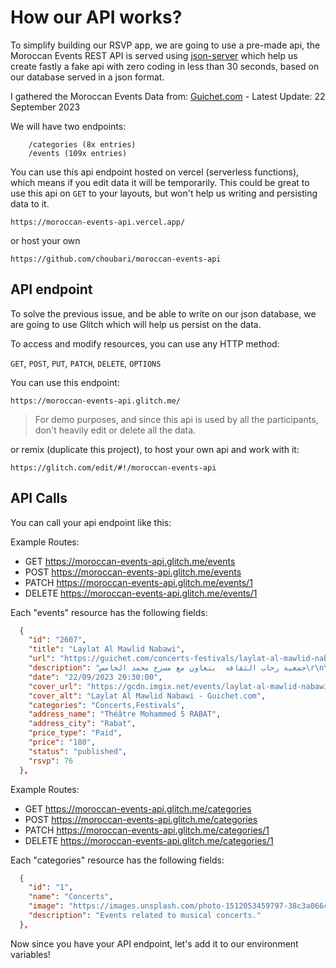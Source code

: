 # How our API works?

To simplify building our RSVP app, we are going to use a pre-made api, the Moroccan Events REST API is served using [json-server](https://github.com/typicode/json-server) which help us create fastly a fake api with zero coding in less than 30 seconds, based on our database served in a json format.

I gathered the Moroccan Events Data from: [Guichet.com](https://guichet.com) - Latest Update: 22 September 2023

We will have two endpoints:

```
    /categories (8x entries)
    /events (109x entries)
```

You can use this api endpoint hosted on vercel (serverless functions), which means if you edit data it will be temporarily. This could be great to use this api on `GET` to your layouts, but won't help us writing and persisting data to it.

```
https://moroccan-events-api.vercel.app/
```

or host your own

```
https://github.com/choubari/moroccan-events-api
```

## API endpoint

To solve the previous issue, and be able to write on our json database, we are going to use Glitch which will help us persist on the data.

To access and modify resources, you can use any HTTP method:

`GET`, `POST`, `PUT`, `PATCH`, `DELETE`, `OPTIONS`

You can use this endpoint:

```
https://moroccan-events-api.glitch.me/
```

> For demo purposes, and since this api is used by all the participants, don't heavily edit or delete all the data.

or remix (duplicate this project), to host your own api and work with it:

```
https://glitch.com/edit/#!/moroccan-events-api
```

## API Calls

You can call your api endpoint like this:

Example Routes:

- GET https://moroccan-events-api.glitch.me/events
- POST https://moroccan-events-api.glitch.me/events
- PATCH https://moroccan-events-api.glitch.me/events/1
- DELETE https://moroccan-events-api.glitch.me/events/1

Each "events" resource has the following fields:

```json
  {
    "id": "2607",
    "title": "Laylat Al Mawlid Nabawi",
    "url": "https://guichet.com/concerts-festivals/laylat-al-mawlid-nabawi-22",
    "description": "جمعية رحاب الثقافة  بتعاون مع مسرح محمد الخامس\r\n\r\nيقدمان\r\n\r\nليلة المولد\r\n\r\nبمشاركة\r\n\r\nالطائفة العيساوية الفاسية\r\n\r\nبرئاسة الحاح سعيد برادة\r\n\r\nطائفة الوناسة الصوفية للطريقة الحمدوشية براسة المقدم أنوار الدقاقي\r\n\r\nالمجموعة العيساوية برئاسة المقدمة عائشة الدكالي\r\n\r\nكما جرت العادة، ولهلا يقطعها عادة، ليلة المولد النبوي الشريف احتفاء بمولده صلى الله عليه وسلم. ليلة ربانية بمسرح محمد الخامس،\r\n\r\n من جا لحضرتنا يبرا يمشي بقلبو مستامن، نحاس يولي نقرا، رسول الله هو الضامن.\r\n\r\nسهرة فنية بمناسبة عيد المولد النبوي الشريف\r\n\r\nوذلك يوم   الجمعة 22 شتنبر 2023 على الساعة الثامنة  والنصف  مساء\r\n\r\nبمسرح محمد الخامس",
    "date": "22/09/2023 20:30:00",
    "cover_url": "https://gcdn.imgix.net/events/laylat-al-mawlid-nabawi-3.jpeg?w=450&h=450&fit=crop&crop=entropy&auto=format,compress&q=80",
    "cover_alt": "Laylat Al Mawlid Nabawi - Guichet.com",
    "categories": "Concerts,Festivals",
    "address_name": "Théâtre Mohammed 5 RABAT",
    "address_city": "Rabat",
    "price_type": "Paid",
    "price": "180",
    "status": "published",
    "rsvp": 76
  },
```

Example Routes:

- GET https://moroccan-events-api.glitch.me/categories
- POST https://moroccan-events-api.glitch.me/categories
- PATCH https://moroccan-events-api.glitch.me/categories/1
- DELETE https://moroccan-events-api.glitch.me/categories/1

Each "categories" resource has the following fields:

```json
  {
    "id": "1",
    "name": "Concerts",
    "image": "https://images.unsplash.com/photo-1512053459797-38c3a066cabd?ixlib=rb-4.0.3&ixid=M3wxMjA3fDB8MHxwaG90by1wYWdlfHx8fGVufDB8fHx8fA%3D%3D&auto=format&fit=crop&w=2070&q=80",
    "description": "Events related to musical concerts."
  },
```

Now since you have your API endpoint, let's add it to our environment variables!
